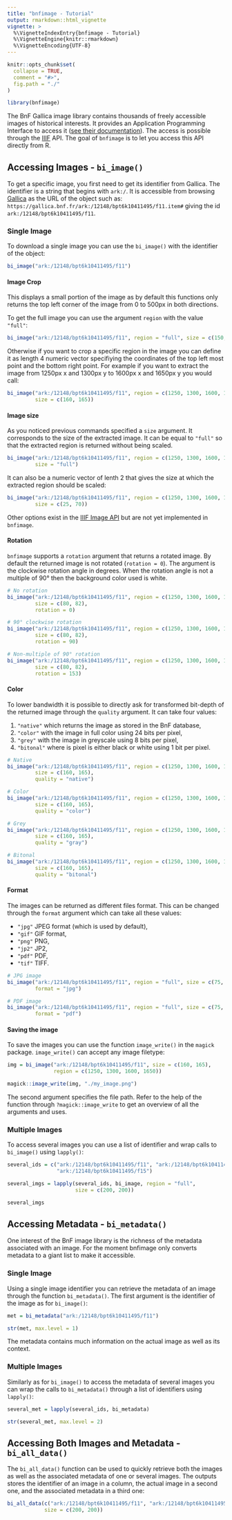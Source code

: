 ```yaml
---
title: "bnfimage - Tutorial"
output: rmarkdown::html_vignette
vignette: >
  %\VignetteIndexEntry{bnfimage - Tutorial}
  %\VignetteEngine{knitr::rmarkdown}
  %\VignetteEncoding{UTF-8}
---
```


<!--
# Pre-render with
knitr::knit("vignettes/_bnfimage.Rmd", output = "vignettes/bnfimage.Rmd")
-->

```r
knitr::opts_chunk$set(
  collapse = TRUE,
  comment = "#>",
  fig.path = "./"
)
```

```r
library(bnfimage)
```

The BnF Gallica image library contains thousands of freely accessible images of historical interests. It provides an Application Programming Interface to access it ([see their documentation](https://api.bnf.fr/api-iiif-de-recuperation-des-images-de-gallica#scroll-nav__1)). The access is possible through the [IIIF](https://iiif.io/) API. The goal of `bnfimage` is to let you access this API directly from R.

## Accessing Images - `bi_image()`

To get a specific image, you first need to get its identifier from Gallica.
The identifier is a string that begins with `ark:/`. It is accessible from browsing [Gallica](https://gallica.bnf.fr) as the URL of the object such as: `https://gallica.bnf.fr/ark:/12148/bpt6k10411495/f11.item#` giving the id `ark:/12148/bpt6k10411495/f11`.

### Single Image

To download a single image you can use the `bi_image()` with the identifier of the object:

```r
bi_image("ark:/12148/bpt6k10411495/f11")
```


#### Image Crop

This displays a small portion of the image as by default this functions only returns the top left corner of the image from 0 to 500px in both directions.

To get the full image you can use the argument `region` with the value `"full"`:

```r
bi_image("ark:/12148/bpt6k10411495/f11", region = "full", size = c(150, 150))
```

Otherwise if you want to crop a specific region in the image you can define it as length 4 numeric vector specifiying the coordinates of the top left most point and the bottom right point. For example if you want to extract the image from 1250px x and 1300px y to 1600px x and 1650px y you would call:

```r
bi_image("ark:/12148/bpt6k10411495/f11", region = c(1250, 1300, 1600, 1650),
         size = c(160, 165))
```


#### Image size

As you noticed previous commands specified a `size` argument.
It corresponds to the size of the extracted image. It can be equal to `"full"` so
that the extracted region is returned without being scaled.


```r
bi_image("ark:/12148/bpt6k10411495/f11", region = c(1250, 1300, 1600, 1650),
         size = "full")
```

It can also be a numeric vector of lenth 2 that gives the size at which the extracted region should be scaled:


```r
bi_image("ark:/12148/bpt6k10411495/f11", region = c(1250, 1300, 1600, 1650),
         size = c(25, 70))
```

Other options exist in the [IIIF Image API](https://iiif.io/api/image/1.1/#4-2-size) but are not yet implemented in `bnfimage`.


#### Rotation

`bnfimage` supports a `rotation` argument that returns a rotated image. By default the returned image is not rotated (`rotation = 0`). The argument is the clockwise rotation angle in degrees. When the rotation angle is not a multiple of 90° then the background color used is white.


```r
# No rotation
bi_image("ark:/12148/bpt6k10411495/f11", region = c(1250, 1300, 1600, 1650),
         size = c(80, 82),
         rotation = 0)

# 90° clockwise rotation
bi_image("ark:/12148/bpt6k10411495/f11", region = c(1250, 1300, 1600, 1650),
         size = c(80, 82),
         rotation = 90)

# Non-multiple of 90° rotation
bi_image("ark:/12148/bpt6k10411495/f11", region = c(1250, 1300, 1600, 1650),
         size = c(80, 82),
         rotation = 153)
```


#### Color

To lower bandwidth it is possible to directly ask for transformed bit-depth of the returned image through the `quality` argument.
It can take four values:

1. `"native"` which returns the image as stored in the BnF database,
1. `"color"` with the image in full color using 24 bits per pixel,
1. `"grey"` with the image in greyscale using 8 bits per pixel,
1. `"bitonal"` where is pixel is either black or white using 1 bit per pixel.



```r
# Native
bi_image("ark:/12148/bpt6k10411495/f11", region = c(1250, 1300, 1600, 1650),
         size = c(160, 165),
         quality = "native")

# Color
bi_image("ark:/12148/bpt6k10411495/f11", region = c(1250, 1300, 1600, 1650),
         size = c(160, 165),
         quality = "color")

# Grey
bi_image("ark:/12148/bpt6k10411495/f11", region = c(1250, 1300, 1600, 1650),
         size = c(160, 165),
         quality = "gray")

# Bitonal
bi_image("ark:/12148/bpt6k10411495/f11", region = c(1250, 1300, 1600, 1650),
         size = c(160, 165),
         quality = "bitonal")
```


#### Format

The images can be returned as different files format. This can be changed through the `format` argument which can take all these values:

* `"jpg"` JPEG format (which is used by default),
* `"gif"` GIF format,
* `"png"` PNG,
* `"jp2"` JP2,
* `"pdf"` PDF,
* `"tif"` TIFF.

```r
# JPG image
bi_image("ark:/12148/bpt6k10411495/f11", region = "full", size = c(75, 75),
         format = "jpg")

# PDF image
bi_image("ark:/12148/bpt6k10411495/f11", region = "full", size = c(75, 75),
         format = "pdf")
```


#### Saving the image

To save the images you can use the function `image_write()` in the `magick`
package. `image_write()` can accept any image filetype:

```r
img = bi_image("ark:/12148/bpt6k10411495/f11", size = c(160, 165),
               region = c(1250, 1300, 1600, 1650))

magick::image_write(img, "./my_image.png")
```

The second argument specifies the file path. Refer to the help of the function
through `?magick::image_write` to get an overview of all the arguments and uses.


### Multiple Images

To access several images you can use a list of identifier and wrap calls
to `bi_image()` using `lapply()`:

```r
several_ids = c("ark:/12148/bpt6k10411495/f11", "ark:/12148/bpt6k10411495/f13",
                "ark:/12148/bpt6k10411495/f15")

several_imgs = lapply(several_ids, bi_image, region = "full",
                      size = c(200, 200))

several_imgs
```

## Accessing Metadata - `bi_metadata()`

One interest of the BnF image library is the richness of the metadata associated
with an image. For the moment bnfimage only converts metadata to a giant list
to make it accessible.

### Single Image

Using a single image identifier you can retrieve the metadata of an image
through the function `bi_metadata()`. The first argument is the identifier of
the image as for `bi_image()`:

```r
met = bi_metadata("ark:/12148/bpt6k10411495/f11")

str(met, max.level = 1)
```

The metadata contains much information on the actual image as well as its
context.

### Multiple Images

Similarly as for `bi_image()` to access the metadata of several images you can
wrap the calls to `bi_metadata()` through a list of identifiers using
`lapply()`:

```r
several_met = lapply(several_ids, bi_metadata)

str(several_met, max.level = 2)
```

## Accessing Both Images and Metadata - `bi_all_data()`

The `bi_all_data()` function can be used to quickly retrieve both the images as
well as the associated metadata of one or several images. The outputs stores the
identifier of an image in a column, the actual image in a second one, and the
associated metadata in a third one:

```r
bi_all_data(c("ark:/12148/bpt6k10411495/f11", "ark:/12148/bpt6k10411495/f12"),
            size = c(200, 200))
```
